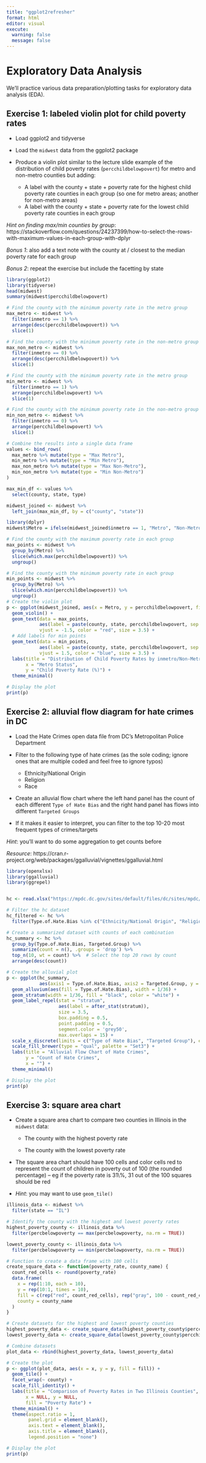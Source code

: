 ```yaml
---
title: "ggplot2refresher"
format: html
editor: visual
execute: 
  warning: false
  message: false
---
```


# Exploratory Data Analysis

We'll practice various data preparation/plotting tasks for exploratory data analysis (EDA).

## Exercise 1: labeled violin plot for child poverty rates

-   Load ggplot2 and tidyverse

-   Load the `midwest` data from the ggplot2 package

-   Produce a violin plot similar to the lecture slide example of the distribution of child poverty rates (`percchildbelowpovert`) for metro and non-metro counties but adding:

    -   A label with the county + state + poverty rate for the highest child poverty rate counties in each group (so one for metro areas; another for non-metro areas)
    -   A label with the county + state + poverty rate for the lowest child poverty rate counties in each group

*Hint on finding max/min counties by group*: https://stackoverflow.com/questions/24237399/how-to-select-the-rows-with-maximum-values-in-each-group-with-dplyr

*Bonus 1*: also add a text note with the county at / closest to the median poverty rate for each group

*Bonus 2*: repeat the exercise but include the facetting by state

```r
library(ggplot2)
library(tidyverse)
head(midwest)
summary(midwest$percchildbelowpovert)

```

```r
# Find the county with the minimum poverty rate in the metro group
max_metro <- midwest %>%
  filter(inmetro == 1) %>%
  arrange(desc(percchildbelowpovert)) %>%
  slice(1)

# Find the county with the minimum poverty rate in the non-metro group
max_non_metro <- midwest %>%
  filter(inmetro == 0) %>%
  arrange(desc(percchildbelowpovert)) %>%
  slice(1)

# Find the county with the minimum poverty rate in the metro group
min_metro <- midwest %>%
  filter(inmetro == 1) %>%
  arrange(percchildbelowpovert) %>%
  slice(1)

# Find the county with the minimum poverty rate in the non-metro group
min_non_metro <- midwest %>%
  filter(inmetro == 0) %>%
  arrange(percchildbelowpovert) %>%
  slice(1)

# Combine the results into a single data frame
values <- bind_rows(
  max_metro %>% mutate(type = "Max Metro"),
  min_metro %>% mutate(type = "Min Metro"),
  max_non_metro %>% mutate(type = "Max Non-Metro"),
  min_non_metro %>% mutate(type = "Min Non-Metro")
)

max_min_df <- values %>%
  select(county, state, type)

midwest_joined <- midwest %>%
  left_join(max_min_df, by = c("county", "state"))
```

```r
library(dplyr)
midwest$Metro = ifelse(midwest_joined$inmetro == 1, "Metro", "Non-Metro")

# Find the county with the maximum poverty rate in each group
max_points <- midwest %>%
  group_by(Metro) %>%
  slice(which.max(percchildbelowpovert)) %>%
  ungroup()

# Find the county with the minimum poverty rate in each group
min_points <- midwest %>%
  group_by(Metro) %>%
  slice(which.min(percchildbelowpovert)) %>%
  ungroup()
# Create the violin plot
p <- ggplot(midwest_joined, aes(x = Metro, y = percchildbelowpovert, fill = Metro)) +
  geom_violin() +
  geom_text(data = max_points,
            aes(label = paste(county, state, percchildbelowpovert, sep = ", ")),
            vjust = -1.5, color = "red", size = 3.5) +
  # Add labels for min points
  geom_text(data = min_points,
            aes(label = paste(county, state, percchildbelowpovert, sep = ", ")),
            vjust = 1.5, color = "blue", size = 3.5) +
  labs(title = "Distribution of Child Poverty Rates by inmetro/Non-Metro Status",
       x = "Metro Status",
       y = "Child Poverty Rate (%)") +
  theme_minimal()

# Display the plot
print(p)
```

## Exercise 2: alluvial flow diagram for hate crimes in DC

-   Load the Hate Crimes open data file from DC's Metropolitan Police Department

-   Filter to the following type of hate crimes (as the sole coding; ignore ones that are multiple coded and feel free to ignore typos)

    -   Ethnicity/National Origin
    -   Religion
    -   Race

-   Create an alluvial flow chart where the left hand panel has the count of each different `Type of Hate Bias` and the right hand panel has flows into different `Targeted Groups`

-   If it makes it easier to interpret, you can filter to the top 10-20 most frequent types of crimes/targets

*Hint*: you'll want to do some aggregation to get counts before

*Resource*: https://cran.r-project.org/web/packages/ggalluvial/vignettes/ggalluvial.html

```r
library(openxlsx)
library(ggalluvial)
library(ggrepel)


hc <- read.xlsx("https://mpdc.dc.gov/sites/default/files/dc/sites/mpdc/publication/attachments/Hate%20Crimes%20Open%20Data_16.xlsx")

```

```r
# Filter the hc dataset
hc_filtered <- hc %>%
  filter(Type.of.Hate.Bias %in% c("Ethnicity/National Origin", "Religion", "Race"))

# Create a summarized dataset with counts of each combination
hc_summary <- hc %>%
  group_by(Type.of.Hate.Bias, Targeted.Group) %>%
  summarize(count = n(), .groups = 'drop') %>%
  top_n(10, wt = count) %>%  # Select the top 20 rows by count
  arrange(desc(count)) 

# Create the alluvial plot
p <- ggplot(hc_summary,
            aes(axis1 = Type.of.Hate.Bias, axis2 = Targeted.Group, y = count)) +
  geom_alluvium(aes(fill = Type.of.Hate.Bias), width = 1/36) +
  geom_stratum(width = 1/36, fill = "black", color = "white") +
  geom_label_repel(stat = "stratum",
                   aes(label = after_stat(stratum)),
                   size = 3.5,
                   box.padding = 0.5,
                   point.padding = 0.5,
                   segment.color = 'grey50',
                   max.overlaps = 15) +
  scale_x_discrete(limits = c("Type of Hate Bias", "Targeted Group"), expand = c(.1, .1)) +
  scale_fill_brewer(type = "qual", palette = "Set3") +
  labs(title = "Alluvial Flow Chart of Hate Crimes",
       y = "Count of Hate Crimes",
       x = "") +
  theme_minimal()

# Display the plot
print(p)

```

## Exercise 3: square area chart

-   Create a square area chart to compare two counties in Illinois in the `midwest` data:

    -   The county with the highest poverty rate

    -   The county with the lowest poverty rate

-   The square area chart should have 100 cells and color cells red to represent the count of children in poverty out of 100 (the rounded percentage) -- eg if the poverty rate is 31\\%, 31 out of the 100 squares should be red

-   *Hint*: you may want to use `geom_tile()`

```r
illinois_data <- midwest %>% 
  filter(state == "IL")

# Identify the county with the highest and lowest poverty rates
highest_poverty_county <- illinois_data %>% 
  filter(percbelowpoverty == max(percbelowpoverty, na.rm = TRUE))

lowest_poverty_county <- illinois_data %>% 
  filter(percbelowpoverty == min(percbelowpoverty, na.rm = TRUE))

# Function to create a data frame with 100 cells
create_square_data <- function(poverty_rate, county_name) {
  count_red_cells <- round(poverty_rate)
  data.frame(
    x = rep(1:10, each = 10),
    y = rep(10:1, times = 10),
    fill = c(rep("red", count_red_cells), rep("gray", 100 - count_red_cells)),
    county = county_name
  )
}

# Create datasets for the highest and lowest poverty counties
highest_poverty_data <- create_square_data(highest_poverty_county$percchildbelowpovert, highest_poverty_county$county)
lowest_poverty_data <- create_square_data(lowest_poverty_county$percchildbelowpovert, lowest_poverty_county$county)

# Combine datasets
plot_data <- rbind(highest_poverty_data, lowest_poverty_data)

# Create the plot
p <- ggplot(plot_data, aes(x = x, y = y, fill = fill)) +
  geom_tile() +
  facet_wrap(~ county) +
  scale_fill_identity() +
  labs(title = "Comparison of Poverty Rates in Two Illinois Counties",
       x = NULL, y = NULL,
       fill = "Poverty Rate") +
  theme_minimal() +
  theme(aspect.ratio = 1,
        panel.grid = element_blank(),
        axis.text = element_blank(),
        axis.title = element_blank(),
        legend.position = "none")

# Display the plot
print(p)

```
